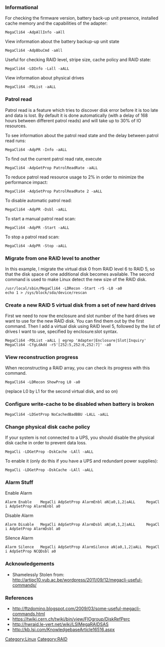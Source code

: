=== Informational ===
For checking the firmware version, battery back-up unit presence, installed cache memory and the capabilities of the adapter:
 MegaCli64 -AdpAllInfo -aAll

View information about the battery backup-up unit state
 MegaCli64 -AdpBbuCmd -aAll

Useful for checking RAID level, stripe size, cache policy and RAID state:
 MegaCli64 -LDInfo -Lall -aALL

View information about physical drives
 MegaCli64 -PDList -aALL

=== Patrol read ===
Patrol read is a feature which tries to discover disk error before it is too late and data is lost. By default it is done automatically (with a delay of 168 hours between different patrol reads) and will take up to 30% of IO resources.

To see information about the patrol read state and the delay between patrol read runs:
 MegaCli64 -AdpPR -Info -aALL

To find out the current patrol read rate, execute
 MegaCli64 -AdpGetProp PatrolReadRate -aALL

To reduce patrol read resource usage to 2% in order to minimize the performance impact:
 MegaCli64 -AdpSetProp PatrolReadRate 2 -aALL

To disable automatic patrol read:
 MegaCli64 -AdpPR -Dsbl -aALL

To start a manual patrol read scan:
 MegaCli64 -AdpPR -Start -aALL

To stop a patrol read scan:
 MegaCli64 -AdpPR -Stop -aALL

=== Migrate from one RAID level to another ===

In this example, I migrate the virtual disk 0 from RAID level 6 to RAID 5, so that the disk space of one additional disk becomes available. The second command is used to make Linux detect the new size of the RAID disk.

 /usr/local/sbin/MegaCli64 -LDRecon -Start -r5 -L0 -a0
 echo 1 > /sys/block/sda/device/rescan

=== Create a new RAID 5 virtual disk from a set of new hard drives ===

First we need to now the enclosure and slot number of the hard drives we want to use for the new RAID disk. You can find them out by the first command. Then I add a virtual disk using RAID level 5, followed by the list of drives I want to use, specified by enclosure:slot syntax.

 MegaCli64 -PDList -aALL | egrep 'Adapter|Enclosure|Slot|Inquiry'
 MegaCli64 -CfgLdAdd -r5'[252:5,252:6,252:7]' -a0

=== View reconstruction progress ===

When reconstructing a RAID array, you can check its progress with this command.
 MegaCli64 -LDRecon ShowProg L0 -a0

(replace L0 by L1 for the second virtual disk, and so on)

=== Configure write-cache to be disabled when battery is broken ===
 MegaCli64 -LDSetProp NoCachedBadBBU -LALL -aALL

=== Change physical disk cache policy ===

If your system is not connected to a UPS, you should disable the physical disk cache in order to prevent data loss.
 MegaCli -LDGetProp -DskCache -LAll -aALL

To enable it (only do this if you have a UPS and redundant power supplies):
 MegaCli -LDGetProp -DskCache -LAll -aALL

=== Alarm Stuff ===
Enable Alarm
 Alarm Enable	 MegaCli AdpSetProp AlarmEnbl aN|a0,1,2|aALL	 MegaCli AdpSetProp AlarmEnbl a0	
Disable Alarm 
 Alarm Disable	 MegaCli AdpSetProp AlarmDsbl aN|a0,1,2|aALL	 MegaCli AdpSetProp AlarmDsbl a0
Silence Alarm	 
 Alarm Silence	 MegaCli AdpSetProp AlarmSilence aN|a0,1,2|aALL	 MegaCli AdpSetProp NCQDsbl a0


=== Acknowledgements ===
* Shamelessly Stolen from: http://artipc10.vub.ac.be/wordpress/2011/09/12/megacli-useful-commands/

=== References ===
* http://ftzdomino.blogspot.com/2009/03/some-useful-megacli-commands.html
* https://twiki.cern.ch/twiki/bin/view/FIOgroup/DiskRefPerc
* http://hwraid.le-vert.net/wiki/LSIMegaRAIDSAS
* http://kb.lsi.com/KnowledgebaseArticle16516.aspx

[[Category:Linux]][[Category:RAID]]